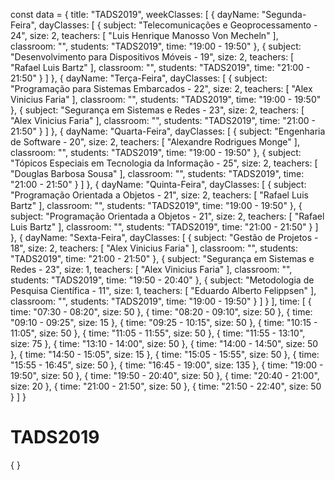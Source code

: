 const data = {
  title: "TADS2019",
  weekClasses: [
    {
      dayName: "Segunda-Feira",
      dayClasses: [
        {
          subject: "Telecomunicações e Geoprocessamento - 24",
          size: 2,
          teachers: [
            "Luis Henrique Manosso Von Mecheln"
          ],
          classroom: "",
          students: "TADS2019",
          time: "19:00 - 19:50"
        },
        {
          subject: "Desenvolvimento para Dispositivos Móveis - 19",
          size: 2,
          teachers: [
            "Rafael Luis Bartz"
          ],
          classroom: "",
          students: "TADS2019",
          time: "21:00 - 21:50"
        }
      ]
    },
    {
      dayName: "Terça-Feira",
      dayClasses: [
        {
          subject: "Programação para Sistemas Embarcados - 22",
          size: 2,
          teachers: [
            "Alex Vinicius Faria"
          ],
          classroom: "",
          students: "TADS2019",
          time: "19:00 - 19:50"
        },
        {
          subject: "Segurança em Sistemas e Redes - 23",
          size: 2,
          teachers: [
            "Alex Vinicius Faria"
          ],
          classroom: "",
          students: "TADS2019",
          time: "21:00 - 21:50"
        }
      ]
    },
    {
      dayName: "Quarta-Feira",
      dayClasses: [
        {
          subject: "Engenharia de Software - 20",
          size: 2,
          teachers: [
            "Alexandre Rodrigues Monge"
          ],
          classroom: "",
          students: "TADS2019",
          time: "19:00 - 19:50"
        },
        {
          subject: "Tópicos Especiais em Tecnologia da Informação - 25",
          size: 2,
          teachers: [
            "Douglas Barbosa Sousa"
          ],
          classroom: "",
          students: "TADS2019",
          time: "21:00 - 21:50"
        }
      ]
    },
    {
      dayName: "Quinta-Feira",
      dayClasses: [
        {
          subject: "Programação Orientada a Objetos - 21",
          size: 2,
          teachers: [
            "Rafael Luis Bartz"
          ],
          classroom: "",
          students: "TADS2019",
          time: "19:00 - 19:50"
        },
        {
          subject: "Programação Orientada a Objetos - 21",
          size: 2,
          teachers: [
            "Rafael Luis Bartz"
          ],
          classroom: "",
          students: "TADS2019",
          time: "21:00 - 21:50"
        }
      ]
    },
    {
      dayName: "Sexta-Feira",
      dayClasses: [
        {
          subject: "Gestão de Projetos - 18",
          size: 2,
          teachers: [
            "Alex Vinicius Faria"
          ],
          classroom: "",
          students: "TADS2019",
          time: "21:00 - 21:50"
        },
        {
          subject: "Segurança em Sistemas e Redes - 23",
          size: 1,
          teachers: [
            "Alex Vinicius Faria"
          ],
          classroom: "",
          students: "TADS2019",
          time: "19:50 - 20:40"
        },
        {
          subject: "Metodologia de Pesquisa Científica - 11",
          size: 1,
          teachers: [
            "Eduardo Alberto Felippsen"
          ],
          classroom: "",
          students: "TADS2019",
          time: "19:00 - 19:50"
        }
      ]
    }
  ],
  time: [
    {
      time: "07:30 - 08:20",
      size: 50
    },
    {
      time: "08:20 - 09:10",
      size: 50
    },
    {
      time: "09:10 - 09:25",
      size: 15
    },
    {
      time: "09:25 - 10:15",
      size: 50
    },
    {
      time: "10:15 - 11:05",
      size: 50
    },
    {
      time: "11:05 - 11:55",
      size: 50
    },
    {
      time: "11:55 - 13:10",
      size: 75
    },
    {
      time: "13:10 - 14:00",
      size: 50
    },
    {
      time: "14:00 - 14:50",
      size: 50
    },
    {
      time: "14:50 - 15:05",
      size: 15
    },
    {
      time: "15:05 - 15:55",
      size: 50
    },
    {
      time: "15:55 - 16:45",
      size: 50
    },
    {
      time: "16:45 - 19:00",
      size: 135
    },
    {
      time: "19:00 - 19:50",
      size: 50
    },
    {
      time: "19:50 - 20:40",
      size: 50
    },
    {
      time: "20:40 - 21:00",
      size: 20
    },
    {
      time: "21:00 - 21:50",
      size: 50
    },
    {
      time: "21:50 - 22:40",
      size: 50
    }
  ]
}

# TADS2019

<div>
    {
        <Grid
            title={data.title} 
            weekClasses={data.weekClasses} 
            time={data.time}
        />
    }
</div>